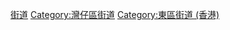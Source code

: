 {{commonscat|Streets in Causeway Bay}}
[[Category:銅鑼灣|街道]]
[[Category:灣仔區街道|Category:灣仔區街道]]
[[Category:東區街道_(香港)|Category:東區街道 (香港)]]
